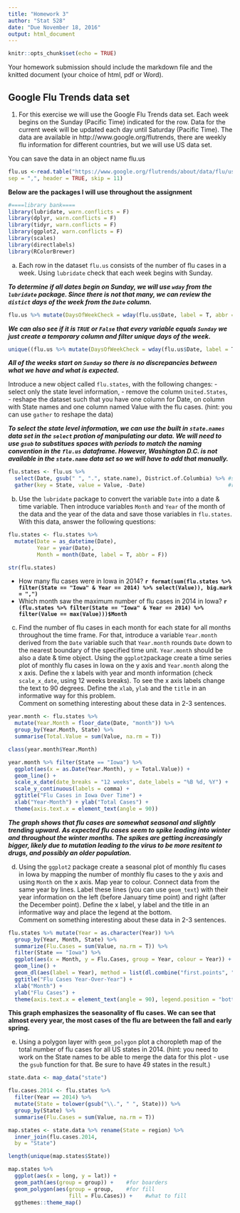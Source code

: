 ```yaml
---
title: "Homework 3"
author: "Stat 528"
date: "Due November 18, 2016"
output: html_document
---
```


```r
knitr::opts_chunk$set(echo = TRUE)
```

Your  homework submission should include the markdown file and the knitted document (your choice of html, pdf or Word).

## Google Flu Trends data set

1. For this exercise we will use the Google Flu Trends data set. 
Each week begins on the Sunday (Pacific Time) indicated for the row.
Data for the current week will be updated each day until Saturday (Pacific Time).
The data are available in  http://www.google.org/flutrends, there are weekly flu information for different countries, but we will use US data set.

You can save the data in an object name flu.us

```r
flu.us <-read.table("https://www.google.org/flutrends/about/data/flu/us/data.txt",
sep = ",", header = TRUE, skip = 11)
```

**Below are the packages I will use throughout the assignment**

```r

#====library bank====
library(lubridate, warn.conflicts = F)
library(dplyr, warn.conflicts = F)
library(tidyr, warn.conflicts = F)
library(ggplot2, warn.conflicts = F)
library(scales)
library(directlabels)
library(RColorBrewer)
```

a. Each row in the dataset `flu.us` consists of the number of flu cases in a week. Using `lubridate` check that each week begins with Sunday.

***To determine if all dates begin on Sunday, we will use `wday` from the `lubridate` package. Since there is not that many, we can review the `distict` days of the week from the `Date` column.***

```r
flu.us %>% mutate(DaysOfWeekCheck = wday(flu.us$Date, label = T, abbr = F)) %>% distinct(DaysOfWeekCheck)
```

***We can also see if it is `TRUE` or `False` that every variable equals `Sunday` we just create a temporary column and filter unique days of the week.***

```r
unique((flu.us %>% mutate(DaysOfWeekCheck = wday(flu.us$Date, label = T, abbr = F)))$DaysOfWeekCheck) == "Sunday"
```

***All of the weeks start on `Sunday` so there is no discrepancies between what we have and what is expected.***

Introduce a new object called `flu.states`, with the following changes:
  - select only the state level information, 
  - remove the column `United.States`,  
  - reshape the dataset such that you have one column for Date, on column with State names and one column named Value with the flu cases. (hint: you can use `gather` to reshape the data) 

***To select the state level information, we can use the built in `state.names` data set in the `select` protion of manipulating our data. We will need to use `gsub` to substitues spaces with periods to match the naming convention in the `flu.us` dataframe. However, Washington D.C. is not available in the `state.name` data set so we will have to add that manually.***

```r
flu.states <- flu.us %>%
  select(Date, gsub(" ", ".", state.name), District.of.Columbia) %>% #select only the state level information #remove the column `United.States`
  gather(key = State, value = Value, -Date)                          #reshape the dataset
```

b. Use the `lubridate` package to convert the variable `Date` into a date & time variable. Then introduce variables `Month` and `Year` of the month of the data and the year of the data and save those variables in `flu.states`.
With this data, answer the following questions:

```r
flu.states <- flu.states %>%
  mutate(Date = as_datetime(Date),
         Year = year(Date),
         Month = month(Date, label = T, abbr = F))

str(flu.states)
```

  - How many flu cases were in Iowa in 2014? **`r format(sum(flu.states %>% filter(State == "Iowa" & Year == 2014) %>% select(Value)), big.mark = ",")`**
  - Which month saw the maximum number of flu cases in 2014 in Iowa? **`r (flu.states %>% filter(State == "Iowa" & Year == 2014) %>% filter(Value == max(Value)))$Month`**

c. Find the number of flu cases in each month for each state for all months throughout the time frame. 
For that, introduce a variable `Year.month` derived from the `Date` variable such that `Year.month` rounds `Date` down to the nearest boundary of the specified time unit. `Year.month` should be also a date & time object. Using the `ggplot2`package create a time series plot of monthly flu cases in Iowa on the y axis and `Year.month` along the x axis. Define the x labels with year and month information (check `scale_x_date`,  using 12 weeks breaks). To see the x axis labels change the text to  90 degrees.  Define the `xlab`, `ylab` and the `title` in an informative way for this problem.
<br>
Comment on something interesting about these data in  2-3 sentences. 

```r
year.month <- flu.states %>%
  mutate(Year.Month = floor_date(Date, "month")) %>%
  group_by(Year.Month, State) %>%
  summarise(Total.Value = sum(Value, na.rm = T))

class(year.month$Year.Month)
```

```r
year.month %>% filter(State == "Iowa") %>%
  ggplot(aes(x = as.Date(Year.Month), y = Total.Value)) +
  geom_line() +
  scale_x_date(date_breaks = "12 weeks", date_labels = "%B %d, %Y") +
  scale_y_continuous(labels = comma) +
  ggtitle("Flu Cases in Iowa Over Time") +
  xlab("Year-Month") + ylab("Total Cases") +
  theme(axis.text.x = element_text(angle = 90))
```

***The graph shows that flu cases are somewhat seasonal and slightly trending upward. As expected flu cases seem to spike leading into winter and throughout the winter months. The spikes are getting increasingly bigger, likely due to mutation leading to the virus to be more resitent to drugs, and possibly an older population.***

d. Using the `ggplot2` package create a  seasonal plot of monthly flu cases in Iowa by mapping the number of monthly flu cases to the y axis and using `Month` on the x axis. Map year to colour. Connect data from the same year by lines. 
Label these lines (you can use `geom_text`) with their year information on the left (before January time point) and right (after the December point).  Define the x label, y label and the title in an informative way and place the legend at the bottom.
<br>
Comment on something interesting about these data in  2-3 sentences.

```r
flu.states %>% mutate(Year = as.character(Year)) %>%
  group_by(Year, Month, State) %>%
  summarize(Flu.Cases = sum(Value, na.rm = T)) %>%
  filter(State == "Iowa") %>%
  ggplot(aes(x = Month, y = Flu.Cases, group = Year, colour = Year)) +
  geom_line() +
  geom_dl(aes(label = Year), method = list(dl.combine("first.points", "last.points"), cex = 0.6)) +
  ggtitle("Flu Cases Year-Over-Year") +
  xlab("Month") +
  ylab("Flu Cases") +
  theme(axis.text.x = element_text(angle = 90), legend.position = "bottom")
```

**This graph emphasizes the seasonality of flu cases. We can see that almost every year, the most cases of the flu are between the fall and early spring.** 

e. Using a polygon layer with `geom_polygon` plot a choropleth map of the total number of flu cases for all US states in 2014.
(hint: you need to work on the State names to be able to merge the data for this plot - use the `gsub` function for that. Be sure to have 49 states in the result.)

```r


state.data <- map_data("state")

flu.cases.2014 <- flu.states %>%
  filter(Year == 2014) %>%
  mutate(State = tolower(gsub("\\.", " ", State))) %>%
  group_by(State) %>%
  summarise(Flu.Cases = sum(Value, na.rm = T))

map.states <- state.data %>% rename(State = region) %>%
  inner_join(flu.cases.2014,
  by = "State")

length(unique(map.states$State))
```

```r
map.states %>%
  ggplot(aes(x = long, y = lat)) +
  geom_path(aes(group = group)) +    #for boarders
  geom_polygon(aes(group = group,    #for fill
                   fill = Flu.Cases)) +    #what to fill
  ggthemes::theme_map()
```

